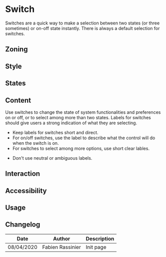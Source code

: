 

<Meta title="Components/Switch" />

# Switch

Switches are a quick way to make a selection between two states (or three sometimes)  or on-off state instantly. There is always a default selection for switches. 


## Zoning

<FigmaImage src="https://www.figma.com/file/2Sw2IvUHZ9F2srJ3L8AWxr/%F0%9F%93%90-Zoning?node-id=36%3A0" alt="zoning image for switch" />


## Style

<Preview>
    <Story name="default">
        <Switch values={['input', 'both', 'ouput']} />
	</Story>
 </Preview>

## States

## Content

Use switches to change the state of system functionalities and preferences on or off, or to select among more than two states. Labels for switches should give users a strong indication of what they are selecting.

<Use>
	<Use.Do>
		<ul>
			<li>Keep labels for switches short and direct.</li>
			<li>For on/off switches, use the label to describe what the control will do when the switch is on.</li>
			<li>For switches to select among more options, use short clear lables.</li>
		</ul>
	</Use.Do>
	<Use.Dont>
		<ul>
			<li>Don't use neutral or ambiguous labels.</li>
		</ul>
	</Use.Dont>
</Use>


## Interaction

## Accessibility

## Usage

## Changelog

| Date       | Author | Description |
| ---------- | ------ | ----------- |
| 08/04/2020 | Fabien Rassinier  | Init page   |